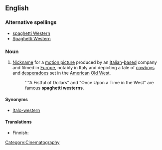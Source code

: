 ==English==
{{wikipedia}}

===Alternative spellings===
*[[spaghetti Western]]
*[[Spaghetti Western]]

===Noun===
{{en-noun|sg=[[spaghetti]] [[western]]}}

#{{idiom}} [[nickname|Nickname]] for a [[motion picture]] produced by an [[Italian]]-[[based]] company and filmed in [[Europe]], notably in Italy and depicting a tale of [[cowboy]]s and [[desperado]]es set in the [[American]] [[Old West]].
#:''"A Fistful of Dollars" and "Once Upon a Time in the West" are famous '''spaghetti westerns'''.

====Synonyms====
* [[Italo-western]]

====Translations====
{{trans-top|film: a western produced in Europe}}
* Finnish: {{t|fi|italowestern}}
{{trans-mid}}
{{trans-bottom}}

[[Category:Cinematography]]